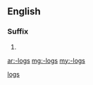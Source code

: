 ==English==

===Suffix===
{{head|en}} {{p}}

# {{plural of|-log|lang=en}}

[[Category:English suffixes|logs]]

[[ar:-logs]]
[[mg:-logs]]
[[my:-logs]]